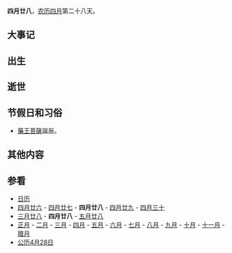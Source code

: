 {{Lunar04Calendar}}
'''四月廿八'''，[[农历|农历]][[四月_(农历)|四月]]第二十八天。

==大事记==

==出生==

==逝世==

==节假日和习俗==
*[[藥王菩薩|藥王菩薩]]誕辰。

==其他内容==

==参看==
*[[历史上的今天|日历]]
*[[四月廿六|四月廿六]] - [[四月廿七|四月廿七]] - '''四月廿八''' - [[四月廿九|四月廿九]] - [[四月三十|四月三十]] 
*[[三月廿八|三月廿八]] - '''四月廿八''' - [[五月廿八|五月廿八]]
*[[正月|正月]] - [[二月_(农历)|二月]] - [[三月_(农历)|三月]] - [[四月_(农历)|四月]] - [[五月_(农历)|五月]] - [[六月_(农历)|六月]] - [[七月_(农历)|七月]] - [[八月_(农历)|八月]] - [[九月_(农历)|九月]] - [[十月_(农历)|十月]] - [[十一月_(农历)|十一月]] - [[腊月|腊月]]
*[[公历|公历]][[4月28日|4月28日]]